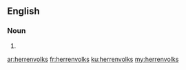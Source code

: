 ==English==

===Noun===
{{head|en}}

# {{plural of|herrenvolk}}

[[ar:herrenvolks]]
[[fr:herrenvolks]]
[[ku:herrenvolks]]
[[my:herrenvolks]]